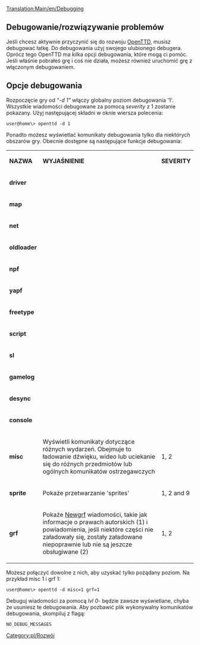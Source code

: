 [[Translation:Main/en/Debugging]]
{{en/-}}{{pl/Rozwój}}
<!--[[Category:en/Development]]--> [[Category:pl/Rozwój]]

==Debugowanie/rozwiązywanie problemów==
Jeśli chcesz aktywnie przyczynić się do rozwoju [[Main/pl/OpenTTD|OpenTTD]], musisz debugować łatkę. Do debugowania użyj swojego ulubionego debugera. Oprócz tego OpenTTD ma kilka opcji debugowania, które mogą ci pomóc.<br />
Jeśli właśnie pobrałeś grę i coś nie działa, możesz również uruchomić grę z włączonym debugowaniem.

==Opcje debugowania==
Rozpoczęcie gry od ''"-d 1"'' włączy globalny poziom debugowania '1'. Wszystkie wiadomości debugowane za pomocą ''severity'' z 1 zostanie pokazany. Użyj następującej składni w oknie wiersza polecenia:
<pre>user@home\> openttd -d 1</pre>
Ponadto możesz wyświetlać komunikaty debugowania tylko dla niektórych obszarów gry. Obecnie dostępne są następujące funkcje debugowania:
{|
| '''NAZWA''' || '''WYJAŚNIENIE''' || '''SEVERITY'''
|-
| '''driver''' || 
|-
| '''map''' || 
|-
| '''net''' || 
|-
| '''oldloader''' || 
|-
| '''npf''' || 
|-
| '''yapf''' || 
|-
| '''freetype''' || 
|-
| '''script''' || 
|-
| '''sl''' || 
|-
| '''gamelog''' || 
|-
| '''desync''' || 
|-
| '''console''' || 
|-
| '''misc''' || Wyświetli komunikaty dotyczące różnych wydarzeń. Obejmuje to ładowanie dźwięku, wideo lub uciekanie się do różnych przedmiotów lub ogólnych komunikatów ostrzegawczych || 1, 2
|-
| '''sprite''' || Pokaże przetwarzanie 'sprites' || 1, 2 and 9 
|-
| '''grf''' || Pokaże [[Main/pl/NewGRF|Newgrf]] wiadomości, takie jak informacje o prawach autorskich (1) i powiadomienia, jeśli niektóre części nie załadowały się, zostały załadowane niepoprawnie lub nie są jeszcze obsługiwane (2) || 1, 2
|}

Możesz połączyć dowolne z nich, aby uzyskać tylko pożądany poziom. Na przykład misc 1 i grf 1:
<pre>user@home\> openttd -d misc=1 grf=1</pre>

Debuguj wiadomości za pomocą ''lvl 0''- będzie zawsze wyświetlane, chyba że usuniesz te debugowania. Aby pozbawić plik wykonywalny komunikatów debugowania, skompiluj z flagą:
<pre>NO_DEBUG_MESSAGES</pre>
